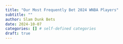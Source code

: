 ```yaml
---
title: "Our Most Frequently Bet 2024 WNBA Players"
subtitle: ""
author: Slam Dunk Bets
date: 2024-10-07
categories: [] # self-defined categories
draft: true
---
```

